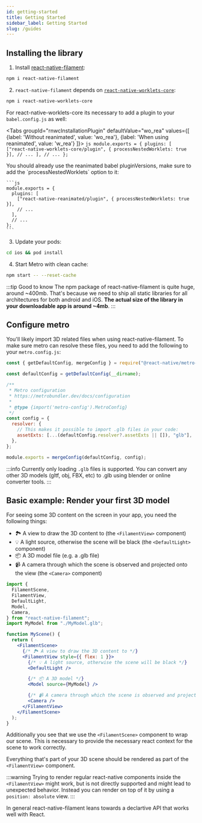 ```yaml
---
id: getting-started
title: Getting Started
sidebar_label: Getting Started
slug: /guides
---
```



## Installing the library

1. Install [react-native-filament](https://www.npmjs.com/package/react-native-filament):

```sh
npm i react-native-filament
```

2. `react-native-filament` depends on [`react-native-worklets-core`](https://github.com/margelo/react-native-worklets-core):

```sh
npm i react-native-worklets-core
```

For react-native-worklets-core its necessary to add a plugin to your `babel.config.js` as well:

<Tabs
  groupId="rnwcInstallationPlugin"
  defaultValue="wo_rea"
  values={[
    {label: 'Without reanimated', value: 'wo_rea'},
    {label: 'When using reanimated', value: 'w_rea'}
  ]}>
  <TabItem value="wo_rea">
    ```js
    module.exports = {
      plugins: [
        ["react-native-worklets-core/plugin", { processNestedWorklets: true }],
        // ...
      ],
      // ...
    };
    ```

  </TabItem>

  <TabItem value="w_rea">
    You should already use the reanimated babel pluginVersions, make sure to add the `processNestedWorklets` option to it:

    ```js
    module.exports = {
      plugins: [
        ["react-native-reanimated/plugin", { processNestedWorklets: true }],
        // ...
      ],
      // ...
    };
    ```

  </TabItem>
</Tabs>

3. Update your pods:

```sh
cd ios && pod install
```

4. Start Metro with clean cache:

```sh
npm start -- --reset-cache
```

:::tip Good to know
The npm package of react-native-filament is quite huge, around ~400mb. That's because we need to ship all static libraries for all architectures for both android and iOS. **The actual size of the library in your downloadable app is around ~4mb**.
:::

## Configure metro

You'll likely import 3D related files when using react-native-filament. To make sure metro can resolve these files, you need to add the following to your `metro.config.js`:

```js
const { getDefaultConfig, mergeConfig } = require("@react-native/metro-config");

const defaultConfig = getDefaultConfig(__dirname);

/**
 * Metro configuration
 * https://metrobundler.dev/docs/configuration
 *
 * @type {import('metro-config').MetroConfig}
 */
const config = {
  resolver: {
    // This makes it possible to import .glb files in your code:
    assetExts: [...(defaultConfig.resolver?.assetExts || []), "glb"],
  },
};

module.exports = mergeConfig(defaultConfig, config);
```

:::info
Currently only loading `.glb` files is supported. You can convert any other 3D models (gltf, obj, FBX, etc) to .glb using blender or online converter tools.
:::

## Basic example: Render your first 3D model

For seeing some 3D content on the screen in your app, you need the following things:

- 🏞️ A view to draw the 3D content to (the `<FilamentView>` component)
- 💡 A light source, otherwise the scene will be black (the `<DefaultLight>` component)
- 📦 A 3D model file (e.g. a .glb file)
- 📹 A camera through which the scene is observed and projected onto the view (the `<Camera>` component)

```jsx
import {
  FilamentScene,
  FilamentView,
  DefaultLight,
  Model,
  Camera,
} from "react-native-filament";
import MyModel from "./MyModel.glb";

function MyScene() {
  return (
    <FilamentScene>
      {/* 🏞️ A view to draw the 3D content to */}
      <FilamentView style={{ flex: 1 }}>
        {/* 💡 A light source, otherwise the scene will be black */}
        <DefaultLight />

        {/* 📦 A 3D model */}
        <Model source={MyModel} />

        {/* 📹 A camera through which the scene is observed and projected onto the view */}
        <Camera />
      </FilamentView>
    </FilamentScene>
  );
}
```

Additionally you see that we use the `<FilamentScene>` component to wrap our scene. This is necessary to provide the necessary react context for the scene to work correctly.

Everything that's part of your 3D scene should be rendered as part of the `<FilamentView>` component.

:::warning
Trying to render regular react-native components inside the `<FilamentView>` might work, but is not directly supported and might lead to unexpected behavior. Instead you can
render on top of it by using a `position: absolute` view.
:::

In general react-native-filament leans towards a declartive API that works well with React.
